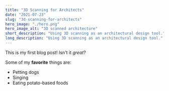```yaml
---
title: "3D Scanning for Architects"
date: "2021-07-23"
slug: "3d-scanning-for-architects"
hero_image: "./hero.png"
hero_image_alt: "3D scanned architecture"
short_description: "Using 3D scanning as an architectural design tool."
long_description: "Using 3D scanning as an architectural design tool."
---
```


This is my first blog post! Isn't it *great*?

Some of my **favorite** things are:

* Petting dogs
* Singing
* Eating potato-based foods